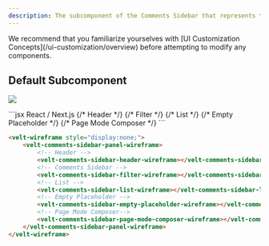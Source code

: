 ```yaml
---
description: The subcomponent of the Comments Sidebar that represents the List of Comments in the Sidebar
---
```


<Note>
We recommend that you familiarize yourselves with [UI Customization Concepts](/ui-customization/overview) before attempting to modify any components.
</Note>


## Default Subcomponent

![](/images/customization/velt-comment-sidebar-1.png)

<RequestExample>
```jsx React / Next.js
<VeltWireframe>
    <VeltCommentsSidebarWireframe.Panel>
        {/* Header */}
        <VeltCommentsSidebarWireframe.Header />
        {/* Filter */}
        <VeltCommentsSidebarWireframe.Filter />
        {/* List */}
        <VeltCommentsSidebarWireframe.List />
        {/* Empty Placeholder */}
        <VeltCommentsSidebarWireframe.EmptyPlaceholder />
        {/* Page Mode Composer */}
        <VeltCommentsSidebarWireframe.PageModeComposer />
    </VeltCommentsSidebarWireframe.Panel>
</VeltWireframe>
```


```HTML HTML
<velt-wireframe style="display:none;">
    <velt-comments-sidebar-panel-wireframe>
        <!-- Header -->
        <velt-comments-sidebar-header-wireframe></velt-comments-sidebar-header-wireframe>
        <!-- Comments Sidebar -->
        <velt-comments-sidebar-filter-wireframe></velt-comments-sidebar-filter-wireframe>
        <!-- List -->
        <velt-comments-sidebar-list-wireframe></velt-comments-sidebar-list-wireframe>
        <!-- Empty Placeholder -->
        <velt-comments-sidebar-empty-placeholder-wireframe></velt-comments-sidebar-empty-placeholder-wireframe>
        <!-- Page Mode Composer-->
        <velt-comments-sidebar-page-mode-composer-wireframe></velt-comments-sidebar-page-mode-composer-wireframe>
    </velt-comments-sidebar-panel-wireframe>
</velt-wireframe>
```

</RequestExample>
